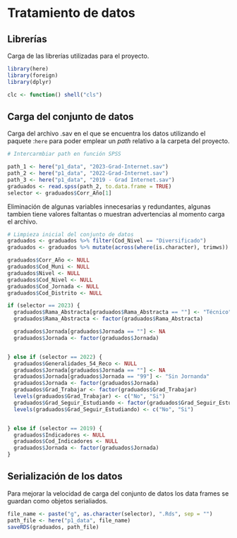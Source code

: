 # Tratamiento de datos

## Librerías 

Carga de las librerías utilizadas para el proyecto.

```r
library(here)
library(foreign)
library(dplyr)

clc <- function() shell("cls")
```

## Carga del conjunto de datos 

Carga del archivo .sav en el que se encuentra los datos utilizando el paquete :`here` para poder emplear un *path* relativo a la carpeta del proyecto. 

```r
# Intercarmbiar path en función SPSS

path_1 <- here("p1_data", "2023-Grad-Internet.sav")
path_2 <- here("p1_data", "2022-Grad-Internet.sav")
path_3 <- here("p1_data", "2019 - Grad Internet.sav")
graduados <- read.spss(path_2, to.data.frame = TRUE)
selector <- graduados$Corr_Año[1]
```

Eliminación de algunas variables innecesarias y redundantes, algunas tambien tiene valores faltantas o muestran advertencias al momento carga el archivo.

```r
# Limpieza inicial del conjunto de datos
graduados <- graduados %>% filter(Cod_Nivel == "Diversificado")
graduados <- graduados %>% mutate(across(where(is.character), trimws))

graduados$Corr_Año <- NULL
graduados$Cod_Muni <- NULL
graduados$Nivel <- NULL
graduados$Cod_Nivel <- NULL
graduados$Cod_Jornada <- NULL
graduados$Cod_Distrito <- NULL

if (selector == 2023) {
  graduados$Rama_Abstracta[graduados$Rama_Abstracta == ""] <- "Técnico"
  graduados$Rama_Abstracta <- factor(graduados$Rama_Abstracta)

  graduados$Jornada[graduados$Jornada == ""] <- NA
  graduados$Jornada <- factor(graduados$Jornada)


} else if (selector == 2022) {
  graduados$Generalidades_54_Reco <- NULL
  graduados$Jornada[graduados$Jornada == ""] <- NA
  graduados$Jornada[graduados$Jornada == "99"] <- "Sin Jornanda"
  graduados$Jornada <- factor(graduados$Jornada)
  graduados$Grad_Trabajar <- factor(graduados$Grad_Trabajar)
  levels(graduados$Grad_Trabajar) <- c("No", "Si")
  graduados$Grad_Seguir_Estudiando <- factor(graduados$Grad_Seguir_Estudiando)
  levels(graduados$Grad_Seguir_Estudiando) <- c("No", "Si")


} else if (selector == 2019) {
  graduados$Indicadores <- NULL
  graduados$Cod_Indicadores <- NULL
  graduados$Jornada <- factor(graduados$Jornada)
}
```

## Serialización de los datos

Para mejorar la velocidad de carga del conjunto de datos los data frames se guardan como objetos serialiados. 
```r
file_name <- paste("g", as.character(selector), ".Rds", sep = "")
path_file <- here("p1_data", file_name)
saveRDS(graduados, path_file)
```
